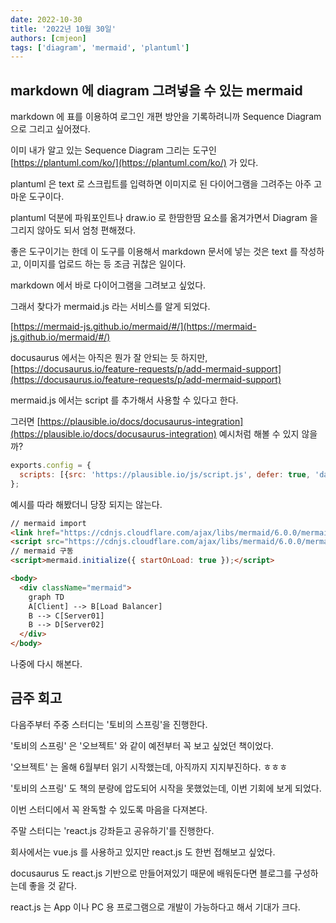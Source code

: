 ```yaml
---
date: 2022-10-30
title: '2022년 10월 30일'
authors: [cmjeon]
tags: ['diagram', 'mermaid', 'plantuml']
---
```


## markdown 에 diagram 그려넣을 수 있는 mermaid

markdown 에 표를 이용하여 로그인 개편 방안을 기록하려니까 Sequence Diagram 으로 그리고 싶어졌다.

이미 내가 알고 있는 Sequence Diagram 그리는 도구인 [https://plantuml.com/ko/](https://plantuml.com/ko/) 가 있다.

plantuml 은 text 로 스크립트를 입력하면 이미지로 된 다이어그램을 그려주는 아주 고마운 도구이다.

plantuml 덕분에 파워포인트나 draw.io 로 한땀한땀 요소를 옮겨가면서 Diagram 을 그리지 않아도 되서 엄청 편해졌다.

좋은 도구이기는 한데 이 도구를 이용해서 markdown 문서에 넣는 것은 text 를 작성하고, 이미지를 업로드 하는 등 조금 귀찮은 일이다.

markdown 에서 바로 다이어그램을 그려보고 싶었다.

그래서 찾다가 mermaid.js 라는 서비스를 알게 되었다.

[https://mermaid-js.github.io/mermaid/#/](https://mermaid-js.github.io/mermaid/#/)

docusaurus 에서는 아직은 뭔가 잘 안되는 듯 하지만, [https://docusaurus.io/feature-requests/p/add-mermaid-support](https://docusaurus.io/feature-requests/p/add-mermaid-support)

mermaid.js 에서는 script 를 추가해서 사용할 수 있다고 한다.

그러면 [https://plausible.io/docs/docusaurus-integration](https://plausible.io/docs/docusaurus-integration) 예시처럼 해볼 수 있지 않을까?

```js title="docusaurus.config.js"
exports.config = {
  scripts: [{src: 'https://plausible.io/js/script.js', defer: true, 'data-domain': 'yourdomain.com'}],
};
```

예시를 따라 해봤더니 당장 되지는 않는다.

```html
// mermaid import
<link href="https://cdnjs.cloudflare.com/ajax/libs/mermaid/6.0.0/mermaid.css" rel="stylesheet" />
<script src="https://cdnjs.cloudflare.com/ajax/libs/mermaid/6.0.0/mermaid.js"></script>
// mermaid 구동
<script>mermaid.initialize({ startOnLoad: true });</script>

<body>
  <div className="mermaid">
    graph TD
    A[Client] --> B[Load Balancer]
    B --> C[Server01]
    B --> D[Server02]
  </div>
</body>
```

나중에 다시 해본다.

## 금주 회고

다음주부터 주중 스터디는 '토비의 스프링'을 진행한다.

'토비의 스프링' 은 '오브젝트' 와 같이 예전부터 꼭 보고 싶었던 책이었다.

'오브젝트' 는 올해 6월부터 읽기 시작했는데, 아직까지 지지부진하다. ㅎㅎㅎ

'토비의 스프링' 도 책의 분량에 압도되어 시작을 못했었는데, 이번 기회에 보게 되었다.

이번 스터디에서 꼭 완독할 수 있도록 마음을 다져본다.

주말 스터디는 'react.js 강좌듣고 공유하기'를 진행한다.

회사에서는 vue.js 를 사용하고 있지만 react.js 도 한번 접해보고 싶었다.

docusaurus 도 react.js 기반으로 만들어져있기 때문에 배워둔다면 블로그를 구성하는데 좋을 것 같다.

react.js 는 App 이나 PC 용 프로그램으로 개발이 가능하다고 해서 기대가 크다.

